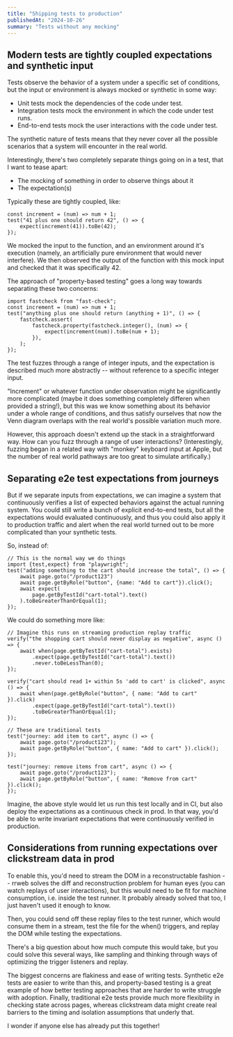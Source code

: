 ```yaml
---
title: "Shipping tests to production"
publishedAt: "2024-10-26"
summary: "Tests without any mocking"
---
```


## Modern tests are tightly coupled expectations and synthetic input

Tests observe the behavior of a system under a specific set of conditions, but
the input or environment is always mocked or synthetic in some way:

- Unit tests mock the dependencies of the code under test.
- Integration tests mock the environment in which the code under test runs.
- End-to-end tests mock the user interactions with the code under test.

The synthetic nature of tests means that they never cover all the possible
scenarios that a system will encounter in the real world.

Interestingly, there's two completely separate things going on in a test, that
I want to tease apart:

- The mocking of something in order to observe things about it
- The expectation(s)

Typically these are tightly coupled, like:

```
const increment = (num) => num + 1;
test("41 plus one should return 42", () => {
    expect(increment(41)).toBe(42);
});
```

We mocked the input to the function, and an environment around it's execution
(namely, an artificially pure environment that would never interfere). We then
observed the output of the function with this mock input and checked that it
was specifically 42.

The approach of "property-based testing" goes a long way towards separating
these two concerns:

```
import fastcheck from "fast-check";
const increment = (num) => num + 1;
test("anything plus one should return (anything + 1)", () => {
    fastcheck.assert(
        fastcheck.property(fastcheck.integer(), (num) => {
            expect(increment(num)).toBe(num + 1);
        }),
    );
});
```

The test fuzzes through a range of integer inputs, and the expectation is
described much more abstractly -- without reference to a specific integer
input.

"Increment" or whatever function under observation might be significantly more
complicated (maybe it does something completely differen when provided a
string!), but this was we know something about its behavior under a whole range
of conditions, and thus satisfy ourselves that now the Venn diagram overlaps
with the real world's possible variation much more.

However, this approach doesn't extend up the stack in a straightforward way.
How can you fuzz through a range of user interactions? (Interestingly, fuzzing
began in a related way with "monkey" keyboard input at Apple, but the number of
real world pathways are too great to simulate artifically.)

## Separating e2e test expectations from journeys

But if we separate inputs from expectations, we can imagine a system that
continuously verifies a list of expected behaviors against the actual running
system. You could still write a bunch of explicit end-to-end tests, but all the
expectations would evaluated continuously, and thus you could also apply it to
production traffic and alert when the real world turned out to be more
complicated than your synthetic tests.

So, instead of:

```
// This is the normal way we do things
import {test,expect} from "playwright";
test("adding something to the cart should increase the total", () => {
    await page.goto("/product123")
    await page.getByRole("button", {name: "Add to cart"}).click();
    await expect(
        page.getByTestId("cart-total").text()
    ).toBeGreaterThanOrEqual(1);
});
```

We could do something more like:

```
// Imagine this runs on streaming production replay traffic
verify("the shopping cart should never display as negative", async () => {
    await when(page.getByTestId("cart-total").exists)
        .expect(page.getByTestId("cart-total").text())
        .never.toBeLessThan(0);
});

verify("cart should read 1+ within 5s 'add to cart' is clicked", async () => {
    await when(page.getByRole("button", { name: "Add to cart" }).click)
        .expect(page.getByTestId("cart-total").text())
        .toBeGreaterThanOrEqual(1);
});

// These are traditional tests
test("journey: add item to cart", async () => {
    await page.goto("/product123");
    await page.getByRole("button", { name: "Add to cart" }).click();
});

test("journey: remove items from cart", async () => {
    await page.goto("/product123");
    await page.getByRole("button", { name: "Remove from cart" }).click();
});
```

Imagine, the above style would let us run this test locally and in CI, but also
deploy the expectations as a continuous check in prod. In that way, you'd be
able to write invariant expectations that were continuously verified in
production.

## Considerations from running expectations over clickstream data in prod

To enable this, you'd need to stream the DOM in a reconstructable fashion --
rrweb solves the diff and reconstruction problem for human eyes (you can watch
replays of user interactions), but this would need to be fit for machine
consumption, i.e. inside the test runner. It probably already solved that too,
I just haven't used it enough to know.

Then, you could send off these replay files to the test runner, which would
consume them in a stream, test the file for the when() triggers, and replay the
DOM while testing the expectations.

There's a big question about how much compute this would take, but you could
solve this several ways, like sampling and thinking through ways of optimizing
the trigger listeners and replay.

The biggest concerns are flakiness and ease of writing tests. Synthetic e2e
tests are easier to write than this, and property-based testing is a great
example of how better testing approaches that are harder to write struggle
with adoption. Finally, traditional e2e tests provide much more flexibility in
checking state across pages, whereas clickstream data might create real
barriers to the timing and isolation assumptions that underly that.

I wonder if anyone else has already put this together!

